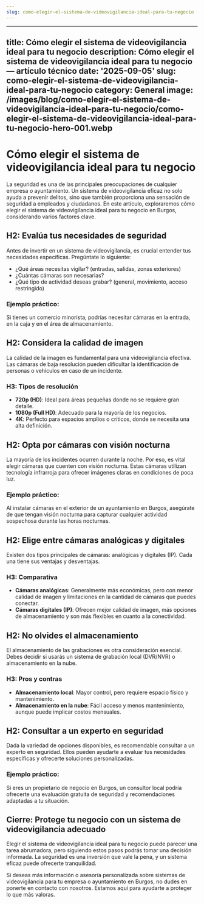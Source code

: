 ```yaml
---
slug: como-elegir-el-sistema-de-videovigilancia-ideal-para-tu-negocio
---
```




---
title: Cómo elegir el sistema de videovigilancia ideal para tu negocio
description: Cómo elegir el sistema de videovigilancia ideal para tu negocio — artículo
  técnico
date: '2025-09-05'
slug: como-elegir-el-sistema-de-videovigilancia-ideal-para-tu-negocio
category: General
image: /images/blog/como-elegir-el-sistema-de-videovigilancia-ideal-para-tu-negocio/como-elegir-el-sistema-de-videovigilancia-ideal-para-tu-negocio-hero-001.webp
---

# Cómo elegir el sistema de videovigilancia ideal para tu negocio

La seguridad es una de las principales preocupaciones de cualquier empresa o ayuntamiento. Un sistema de videovigilancia eficaz no solo ayuda a prevenir delitos, sino que también proporciona una sensación de seguridad a empleados y ciudadanos. En este artículo, exploraremos cómo elegir el sistema de videovigilancia ideal para tu negocio en Burgos, considerando varios factores clave.

## H2: Evalúa tus necesidades de seguridad

Antes de invertir en un sistema de videovigilancia, es crucial entender tus necesidades específicas. Pregúntate lo siguiente:

- ¿Qué áreas necesitas vigilar? (entradas, salidas, zonas exteriores)
- ¿Cuántas cámaras son necesarias?
- ¿Qué tipo de actividad deseas grabar? (general, movimiento, acceso restringido)

### Ejemplo práctico:
Si tienes un comercio minorista, podrías necesitar cámaras en la entrada, en la caja y en el área de almacenamiento. 

## H2: Considera la calidad de imagen

La calidad de la imagen es fundamental para una videovigilancia efectiva. Las cámaras de baja resolución pueden dificultar la identificación de personas o vehículos en caso de un incidente.

### H3: Tipos de resolución
- **720p (HD)**: Ideal para áreas pequeñas donde no se requiere gran detalle.
- **1080p (Full HD)**: Adecuado para la mayoría de los negocios.
- **4K**: Perfecto para espacios amplios o críticos, donde se necesita una alta definición.

## H2: Opta por cámaras con visión nocturna

La mayoría de los incidentes ocurren durante la noche. Por eso, es vital elegir cámaras que cuenten con visión nocturna. Estas cámaras utilizan tecnología infrarroja para ofrecer imágenes claras en condiciones de poca luz.

### Ejemplo práctico:
Al instalar cámaras en el exterior de un ayuntamiento en Burgos, asegúrate de que tengan visión nocturna para capturar cualquier actividad sospechosa durante las horas nocturnas.

## H2: Elige entre cámaras analógicas y digitales

Existen dos tipos principales de cámaras: analógicas y digitales (IP). Cada una tiene sus ventajas y desventajas.

### H3: Comparativa
- **Cámaras analógicas**: Generalmente más económicas, pero con menor calidad de imagen y limitaciones en la cantidad de cámaras que puedes conectar.
- **Cámaras digitales (IP)**: Ofrecen mejor calidad de imagen, más opciones de almacenamiento y son más flexibles en cuanto a la conectividad.

## H2: No olvides el almacenamiento

El almacenamiento de las grabaciones es otra consideración esencial. Debes decidir si usarás un sistema de grabación local (DVR/NVR) o almacenamiento en la nube.

### H3: Pros y contras
- **Almacenamiento local**: Mayor control, pero requiere espacio físico y mantenimiento.
- **Almacenamiento en la nube**: Fácil acceso y menos mantenimiento, aunque puede implicar costos mensuales.

## H2: Consultar a un experto en seguridad

Dada la variedad de opciones disponibles, es recomendable consultar a un experto en seguridad. Ellos pueden ayudarte a evaluar tus necesidades específicas y ofrecerte soluciones personalizadas.

### Ejemplo práctico:
Si eres un propietario de negocio en Burgos, un consultor local podría ofrecerte una evaluación gratuita de seguridad y recomendaciones adaptadas a tu situación.

## Cierre: Protege tu negocio con un sistema de videovigilancia adecuado

Elegir el sistema de videovigilancia ideal para tu negocio puede parecer una tarea abrumadora, pero siguiendo estos pasos podrás tomar una decisión informada. La seguridad es una inversión que vale la pena, y un sistema eficaz puede ofrecerte tranquilidad.

Si deseas más información o asesoría personalizada sobre sistemas de videovigilancia para tu empresa o ayuntamiento en Burgos, no dudes en ponerte en contacto con nosotros. Estamos aquí para ayudarte a proteger lo que más valoras.